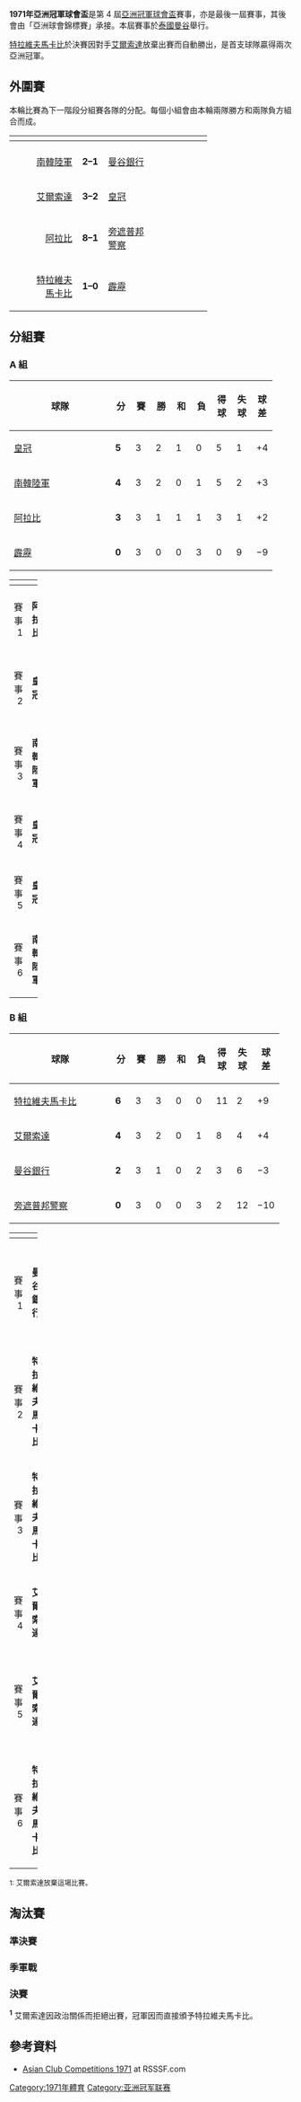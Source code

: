 {{Infobox 國際足球賽事賽季
| tourney_name          = 亞洲冠軍球會盃
| year                  = 1971
| image                 = 
| size                  = 
| caption               = 
| edition               = 4
| defending_champ_other = {{flagicon|IRN|1964}} [[艾斯迪格拿足球俱樂部|皇冠]]
| dates                 = 1971年3月21日–4月2日
| num_teams             = 8 隊
| associations          = 8
| champion_other        = {{flagicon|ISR}} [[特拉維夫馬卡比足球會|特拉維夫馬卡比]]
| count                 = 2
| second_other          = {{flagicon|IRQ|1963}} [[艾爾索達體育會|艾爾索達]]
| third_other           = {{flagicon|IRN|1964}} [[德黑蘭獨立足球俱樂部|皇冠]]
| fourth_other          = {{flagicon|KOR}} [[南韓陸軍|南韓陸軍]]
| matches               = 20
| goals                 = 65
| attendance            = 
| top_scorer            = 
| player                = 
| prevseason            = [[1970年亞洲冠軍球會盃|1970]]
| nextseason            = [[1985年亞洲球會錦標賽|1985]]
}}

'''1971年亞洲冠軍球會盃'''是第 4 屆[[亞洲足聯冠軍聯賽|亞洲冠軍球會盃]]賽事，亦是最後一屆賽事，其後會由「亞洲球會錦標賽」承接。本屆賽事於[[泰國|泰國]][[曼谷|曼谷]]舉行。

[[特拉維夫馬卡比足球會|特拉維夫馬卡比]]於決賽因對手[[艾爾索達體育會|艾爾索達]]放棄出賽而自動勝出，是首支球隊贏得兩次亞洲冠軍。

== 外圍賽 ==
本輪比賽為下一階段分組賽各隊的分配。每個小組會由本輪兩隊勝方和兩隊負方組合而成。
{| width=70% cellspacing=1
!width=10%|
!width=20%|
!width=12%|
!width=20%|
!
|-
|- style=font-size:90%
|align=right|
|align=right|[[南韓陸軍|南韓陸軍]] {{flagicon|KOR}}
|align=center| '''2–1''' 
|{{flagicon|THA}} [[曼谷銀行足球會|曼谷銀行]]
|- style=font-size:90%
|align=right|
|align=right|[[艾爾索達體育會|艾爾索達]] {{flagicon|IRQ|1963}}
|align=center| '''3–2''' 
|{{flagicon|IRN|1964}} [[德黑蘭獨立足球俱樂部|皇冠]]
|- style=font-size:90%
|align=right|
|align=right|[[艾阿拉比體育會_(科威特)|阿拉比]] {{flagicon|KUW}}
|align=center| '''8–1''' 
|{{flagicon|IND}} [[旁遮普邦警察足球會|旁遮普邦警察]]
|- style=font-size:90%
|align=right|
|align=right|[[特拉維夫馬卡比足球會|特拉維夫馬卡比]] {{flagicon|ISR}}
|align=center| '''1–0''' 
|{{flagicon|MAS}} [[霹靂足球協會|霹靂]]
|}

== 分組賽 ==
=== A 組 ===
{| class="wikitable" style="text-align: center;"
|-
!width="165"|球隊
!width="20"|分
!width="20"|賽
!width="20"|勝
!width="20"|和
!width="20"|負
!width="20"|得球
!width="20"|失球
!width="20"|球差

|-bgcolor=lightgreen
|style="text-align:left;"|{{flagicon|IRN|1964}} [[德黑蘭獨立足球俱樂部|皇冠]]
|'''5'''||3||2||1||0||5||1||+4
|-bgcolor=lightgreen
|style="text-align:left;"|{{flagicon|KOR}} [[南韓陸軍|南韓陸軍]]
|'''4'''||3||2||0||1||5||2||+3
|-
|style="text-align:left;"|{{flagicon|KWT}} [[艾阿拉比體育會_(科威特)|阿拉比]]
|'''3'''||3||1||1||1||3||1||+2
|-
|style="text-align:left;"|{{flagicon|MAS}} [[霹靂足球協會|霹靂]]
|'''0'''||3||0||0||3||0||9||−9
|}
{| width=100% cellspacing=1
!width=10%|
!width=20%|
!width=12%|
!width=20%|
!
|-

|- style=font-size:90%
|align=right|賽事 1
|align=right|'''阿拉比'''
|align=center| '''3–0''' 
|'''霹靂'''

|- style=font-size:90%
|align=right|賽事 2
|align=right|'''皇冠'''
|align=center| '''2–1''' 
|'''南韓陸軍'''

|- style=font-size:90%
|align=right|賽事 3
|align=right|'''南韓陸軍'''
|align=center| '''3–0''' 
|'''霹靂'''

|- style=font-size:90%
|align=right|賽事 4
|align=right|'''皇冠'''
|align=center| '''0–0''' 
|'''阿拉比'''

|- style=font-size:90%
|align=right|賽事 5
|align=right|'''皇冠'''
|align=center| '''3–0''' 
|'''霹靂'''

|- style=font-size:90%
|align=right|賽事 6
|align=right|'''南韓陸軍'''
|align=center| '''1–0''' 
|'''阿拉比'''
|}

=== B 組 ===
{| class="wikitable" style="text-align: center;"
|-
!width="165"|球隊
!width="20"|分
!width="20"|賽
!width="20"|勝
!width="20"|和
!width="20"|負
!width="20"|得球
!width="20"|失球
!width="20"|球差

|-bgcolor=lightgreen
|style="text-align:left;"|{{flagicon|ISR}} [[特拉維夫馬卡比足球會|特拉維夫馬卡比]]
|'''6'''||3||3||0||0||11||2||+9
|-bgcolor=lightgreen
|style="text-align:left;"|{{flagicon|IRQ|1963}} [[艾爾索達體育會|艾爾索達]]
|'''4'''||3||2||0||1||8||4||+4
|-
|style="text-align:left;"|{{flagicon|THA}} [[曼谷銀行足球會|曼谷銀行]]
|'''2'''||3||1||0||2||3||6||−3
|-
|style="text-align:left;"|{{flagicon|IND}} [[旁遮普邦警察足球會|旁遮普邦警察]]
|'''0'''||3||0||0||3||2||12||−10
|}

{| width=100% cellspacing=1
!width=10%|
!width=20%|
!width=12%|
!width=20%|
!
|-

|- style=font-size:90%
|align=right|賽事 1
|align=right|'''曼谷銀行'''
|align=center| '''2–0''' 
|'''旁遮普邦警察'''

|- style=font-size:90%
|align=right|賽事 2
|align=right|'''特拉維夫馬卡比'''
|align=center| '''2–0''' <sup>'''1'''</sup> 
|'''艾爾索達'''

|- style=font-size:90%
|align=right|賽事 3
|align=right|'''特拉維夫馬卡比'''
|align=center| '''4–1''' 
|'''旁遮普邦警察'''

|- style=font-size:90%
|align=right|賽事 4
|align=right|'''艾爾索達'''
|align=center| '''2–0''' 
|'''曼谷銀行'''

|- style=font-size:90%
|align=right|賽事 5
|align=right|'''艾爾索達'''
|align=center| '''6–1''' 
|'''旁遮普邦警察'''

|- style=font-size:90%
|align=right|賽事 6
|align=right|'''特拉維夫馬卡比'''
|align=center| '''4–1''' 
|'''曼谷銀行'''
|}

<span style="font-size:88%"> 1: 艾爾索達放棄這場比賽。</span>

== 淘汰賽 ==
=== 準決賽 ===
{{footballbox
|date =  
|team1 = [[特拉維夫馬卡比足球會|特拉維夫馬卡比]] {{flagicon|ISR}} 
|score = 2 – 0
|team2 = {{flagicon|KOR}} [[南韓陸軍|南韓陸軍]] 
|goals1 = 
|goals2 = 
|stadium = [[曼谷|曼谷]]，[[泰國|泰國]]
}}

{{footballbox
|date =  
|team1 = [[艾爾索達體育會|艾爾索達]]  {{flagicon|IRQ|1963}} 
|score = 2 – 0
|team2 = {{flagicon|IRN|1964}} [[德黑蘭獨立足球俱樂部|皇冠]] 
|goals1 = 
|goals2 = 
|stadium = [[曼谷|曼谷]]，[[泰國|泰國]]
}}

=== 季軍戰 ===
{{footballbox
|date = 
|team1 = [[德黑蘭獨立足球俱樂部|皇冠]] {{flagicon|IRN|1964}}
|score = 3 – 2
|team2 = {{flagicon|KOR}} [[南韓陸軍|南韓陸軍]]
|goals1 = 
|goals2 = 
|stadium = [[曼谷|曼谷]]，[[泰國|泰國]]
}}

=== 決賽 ===
{{footballbox
|date =  
|team1 = [[特拉維夫馬卡比足球會|特拉維夫馬卡比]] {{flagicon|ISR}}
|score = 2 – 0 <sup>'''1'''</sup> 
|team2 =  {{flagicon|IRQ|1963}} [[艾爾索達體育會|艾爾索達]]
|goals1 = 
|goals2 = 
|stadium = [[曼谷|曼谷]]，[[泰國|泰國]]
}}

<sup>'''1'''</sup> 艾爾索達因政治關係而拒絕出賽，冠軍因而直接頒予特拉維夫馬卡比。

{{winners-other|1971年亞洲冠軍球會盃|ISR|[[特拉維夫馬卡比足球會|特拉維夫馬卡比]]|二}}

== 參考資料 ==
*[http://www.rsssf.com/tablesa/ascup71.html#cc Asian Club Competitions 1971]{{Wayback|url=http://www.rsssf.com/tablesa/ascup71.html#cc |date=20160304073033 }} at RSSSF.com

{{亚足联冠军联赛}}

[[Category:1971年體育|Category:1971年體育]]
[[Category:亚洲冠军联赛|Category:亚洲冠军联赛]]